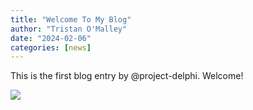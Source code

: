 ```yaml
---
title: "Welcome To My Blog"
author: "Tristan O'Malley"
date: "2024-02-06"
categories: [news]
---
```


This is the first blog entry by @project-delphi. Welcome!

![](thumbnail.jpg)
